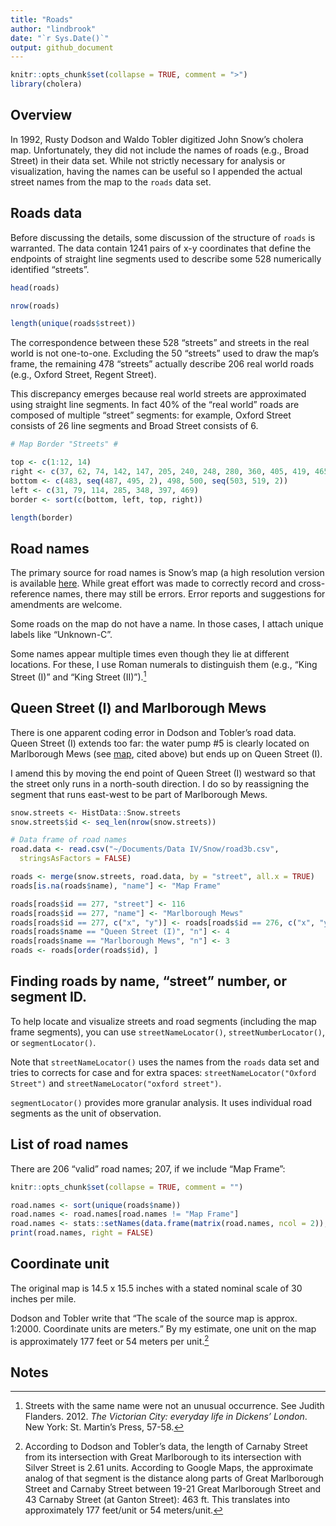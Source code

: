 ```yaml
---
title: "Roads"
author: "lindbrook"
date: "`r Sys.Date()`"
output: github_document
---
```


```r
knitr::opts_chunk$set(collapse = TRUE, comment = ">")
library(cholera)
```

## Overview

In 1992, Rusty Dodson and Waldo Tobler digitized John Snow's cholera map. Unfortunately, they did not include the names of roads (e.g., Broad Street) in their data set. While not strictly necessary for analysis or visualization, having the names can be useful so I appended the actual street names from the map to the `roads` data set.

## Roads data

Before discussing the details, some discussion of the structure of `roads` is warranted. The data contain 1241 pairs of x-y coordinates that define the endpoints of straight line segments used to describe some 528 numerically identified "streets".

```r
head(roads)

nrow(roads)

length(unique(roads$street))
```

The correspondence between these 528 "streets" and streets in the real world is not one-to-one. Excluding the 50 "streets" used to draw the map's frame, the remaining 478 "streets" actually describe 206 real world roads (e.g., Oxford Street, Regent Street).

This discrepancy emerges because real world streets are approximated using straight line segments. In fact 40% of the "real world" roads are composed of multiple "street" segments: for example, Oxford Street consists of 26 line segments and Broad Street consists of 6.

```r
# Map Border "Streets" #

top <- c(1:12, 14)
right <- c(37, 62, 74, 142, 147, 205, 240, 248, 280, 360, 405, 419, 465)
bottom <- c(483, seq(487, 495, 2), 498, 500, seq(503, 519, 2))
left <- c(31, 79, 114, 285, 348, 397, 469)
border <- sort(c(bottom, left, top, right))

length(border)

```

## Road names

The primary source for road names is Snow's map (a high resolution version is available [here](http://www.ph.ucla.edu/epi/snow/highressnowmap.html). While great effort was made to correctly record and cross-reference names, there may still be errors. Error reports and suggestions for amendments are welcome.

Some roads on the map do not have a name. In those cases, I attach unique labels like "Unknown-C".

Some names appear multiple times even though they lie at different locations. For these, I use Roman numerals to distinguish them (e.g., "King Street (I)" and "King Street (II)").^[Streets with the same name were not an unusual occurrence. See Judith Flanders. 2012. _The Victorian City: everyday life in Dickens' London_. New York: St. Martin's Press, 57-58.]

## Queen Street (I) and Marlborough Mews

There is one apparent coding error in Dodson and Tobler's road data. Queen Street (I) extends too far: the water pump #5 is clearly located on Marlborough Mews (see [map](http://www.ph.ucla.edu/epi/snow/highressnowmap.html), cited above) but ends up on Queen Street (I).

I amend this by moving the end point of Queen Street (I) westward so that the street only runs in a north-south direction. I do so by reassigning the segment that runs east-west to be part of Marlborough Mews.

```r
snow.streets <- HistData::Snow.streets
snow.streets$id <- seq_len(nrow(snow.streets))

# Data frame of road names
road.data <- read.csv("~/Documents/Data IV/Snow/road3b.csv",
  stringsAsFactors = FALSE)

roads <- merge(snow.streets, road.data, by = "street", all.x = TRUE)
roads[is.na(roads$name), "name"] <- "Map Frame"

roads[roads$id == 277, "street"] <- 116
roads[roads$id == 277, "name"] <- "Marlborough Mews"
roads[roads$id == 277, c("x", "y")] <- roads[roads$id == 276, c("x", "y")]
roads[roads$name == "Queen Street (I)", "n"] <- 4
roads[roads$name == "Marlborough Mews", "n"] <- 3
roads <- roads[order(roads$id), ]
```

## Finding roads by name, "street" number, or segment ID.

To help locate and visualize streets and road segments (including the map frame segments), you can use `streetNameLocator()`, `streetNumberLocator()`, or  `segmentLocator()`.

Note that `streetNameLocator()` uses the names from the `roads` data set and tries to corrects for case and for extra spaces: `streetNameLocator("Oxford Street")` and `streetNameLocator("oxford street")`.

`segmentLocator()` provides more granular analysis. It uses individual road segments as the unit of observation.

## List of road names

There are 206 "valid" road names; 207, if we include "Map Frame":
```r
knitr::opts_chunk$set(collapse = TRUE, comment = "")
```
```r
road.names <- sort(unique(roads$name))
road.names <- road.names[road.names != "Map Frame"]
road.names <- stats::setNames(data.frame(matrix(road.names, ncol = 2)), NULL)
print(road.names, right = FALSE)
```

## Coordinate unit

The original map is 14.5 x 15.5 inches with a stated nominal scale of 30 inches per mile.

Dodson and Tobler write that "The scale of the source map is approx. 1:2000. Coordinate units are meters." By my estimate, one unit on the map is approximately 177 feet or 54 meters per unit.^[According to Dodson and Tobler's data, the length of Carnaby Street from its intersection with Great Marlborough to its intersection with Silver Street is 2.61 units. According to Google Maps, the approximate analog of that segment is the distance along parts of Great Marlborough Street and Carnaby Street between 19-21 Great Marlborough Street and 43 Carnaby Street (at Ganton Street): 463 ft. This translates into approximately 177 feet/unit or 54 meters/unit.]

## Notes
